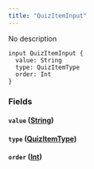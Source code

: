 ```yaml
---
title: "QuizItemInput"
---
```


No description

```
input QuizItemInput {
  value: String
  type: QuizItemType
  order: Int
}

```

### Fields[](#fields "Direct link to heading")

#### `value` ([String](/developer/graphql-api/references/scalars/string))[](#value-string "Direct link to heading")

#### `type` ([QuizItemType](/developer/graphql-api/references/enums/quiz-item-type))[](#type-quizitemtype "Direct link to heading")

#### `order` ([Int](/developer/graphql-api/references/scalars/int))[](#order-int "Direct link to heading")